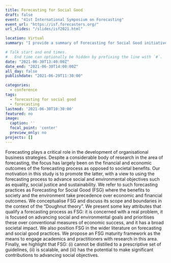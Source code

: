 ```yaml
---
title: Forecasting for Social Good
draft: false
event: "41st International Symposium on Forecasting"
event_url: "https://isf.forecasters.org/"
url_slides: "/slides/isf2021.html"

location: Virtual
summary: "I provide a summary of Forecasting for Social Good initiatives, I elaborate on what is forecasting for social good,  and what attributes makes a forecasting process FGSG."

# Talk start and end times.
#   End time can optionally be hidden by prefixing the line with `#`.
date: "2021-06-30T13:40:00Z"
date_end: "2021-06-30T14:00:00Z"
all_day: false
publishdate: "2021-06-29T11:30:00"

categories:
  - conference
tags:
  - forecasting for social good
  - forecasting
lastmod: '2021-06-30T10:30:00'
featured: no
image:
  caption: ''
  focal_point: 'center'
  preview_only: no
projects: []
---
```


Forecasting plays a critical role in the development of organisational business strategies. Despite a considerable body of research in the area of forecasting, the focus has largely been on the financial and economic outcomes of the forecasting process as opposed to societal benefits. Our motivation in this study is to promote the latter, with a view to using the forecasting process to advance social and environmental objectives such as equality, social justice and sustainability. We refer to such forecasting practices as Forecasting for Social Good (FSG) where the benefits to society and the environment take precedence over economic and financial outcomes. We conceptualise FSG and discuss its scope and boundaries in the context of the "Doughnut theory". We present some key attributes that qualify a forecasting process as FSG: it is concerned with a real problem, it is focused on advancing social and environmental goals and prioritises these over conventional measures of economic success, and it has a broad societal impact. We also position FSG in the wider literature on forecasting and social good practices. We propose an FSG maturity framework as the means to engage academics and practitioners with research in this area. Finally, we highlight that FSG: (i) cannot be distilled to a prescriptive set of guidelines, (ii) is scalable, and (iii) has the potential to make significant contributions to advancing social objectives.

